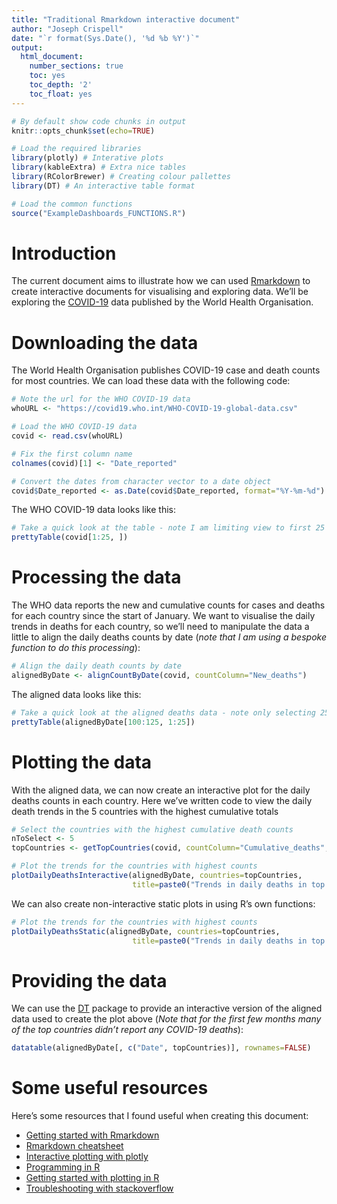 ```yaml
---
title: "Traditional Rmarkdown interactive document"
author: "Joseph Crispell"
date: "`r format(Sys.Date(), '%d %b %Y')`"
output:
  html_document:
    number_sections: true
    toc: yes
    toc_depth: '2'
    toc_float: yes
---
```


```r

# By default show code chunks in output
knitr::opts_chunk$set(echo=TRUE)

# Load the required libraries
library(plotly) # Interative plots
library(kableExtra) # Extra nice tables
library(RColorBrewer) # Creating colour pallettes
library(DT) # An interactive table format

# Load the common functions
source("ExampleDashboards_FUNCTIONS.R")
```

# Introduction

The current document aims to illustrate how we can used [Rmarkdown](https://rmarkdown.rstudio.com/) to create interactive documents for visualising and exploring data. We'll be exploring the [COVID-19](https://covid19.who.int/) data published by the World Health Organisation.

# Downloading the data

The World Health Organisation publishes COVID-19 case and death counts for most countries. We can load these data with the following code:

```r
# Note the url for the WHO COVID-19 data
whoURL <- "https://covid19.who.int/WHO-COVID-19-global-data.csv"

# Load the WHO COVID-19 data
covid <- read.csv(whoURL)

# Fix the first column name
colnames(covid)[1] <- "Date_reported"

# Convert the dates from character vector to a date object
covid$Date_reported <- as.Date(covid$Date_reported, format="%Y-%m-%d")
```

The WHO COVID-19 data looks like this:
```r
# Take a quick look at the table - note I am limiting view to first 25 rows
prettyTable(covid[1:25, ])
```

# Processing the data

The WHO data reports the new and cumulative counts for cases and deaths for each country since the start of January. We want to visualise the daily trends in deaths for each country, so we'll need to manipulate the data a little to align the daily deaths counts by date (*note that I am using a bespoke function to do this processing*):
```r
# Align the daily death counts by date
alignedByDate <- alignCountByDate(covid, countColumn="New_deaths")
```

The aligned data looks like this:
```r
# Take a quick look at the aligned deaths data - note only selecting 25 rows and 25 countries
prettyTable(alignedByDate[100:125, 1:25])
```

# Plotting the data

With the aligned data, we can now create an interactive plot for the daily deaths counts in each country. Here we've written code to view the daily death trends in the 5 countries with the highest cumulative totals
```r
# Select the countries with the highest cumulative death counts
nToSelect <- 5
topCountries <- getTopCountries(covid, countColumn="Cumulative_deaths", n=nToSelect)

# Plot the trends for the countries with highest counts
plotDailyDeathsInteractive(alignedByDate, countries=topCountries, 
                           title=paste0("Trends in daily deaths in top ", nToSelect, " countries with highest total deaths"))
```

We can also create non-interactive static plots in using R's own functions:
```r
# Plot the trends for the countries with highest counts
plotDailyDeathsStatic(alignedByDate, countries=topCountries, 
                           title=paste0("Trends in daily deaths in top ", nToSelect, " countries with highest total deaths"))
```



# Providing the data

We can use the [DT](https://rstudio.github.io/DT/) package to provide an interactive version of the aligned data used to create the plot above  (*Note that for the first few months many of the top countries didn't report any COVID-19 deaths*):

```r
datatable(alignedByDate[, c("Date", topCountries)], rownames=FALSE)
```

# Some useful resources

Here's some resources that I found useful when creating this document:

- [Getting started with Rmarkdown](https://rmarkdown.rstudio.com/lesson-1.html)
- [Rmarkdown cheatsheet](https://rstudio.com/wp-content/uploads/2015/02/rmarkdown-cheatsheet.pdf)
- [Interactive plotting with plotly](https://plotly.com/r/)
- [Programming in R](https://www.tutorialspoint.com/r/index.htm)
- [Getting started with plotting in R](https://towardsdatascience.com/a-guide-to-data-visualisation-in-r-for-beginners-ef6d41a34174)
- [Troubleshooting with stackoverflow](https://stackoverflow.com/questions/tagged/r)
